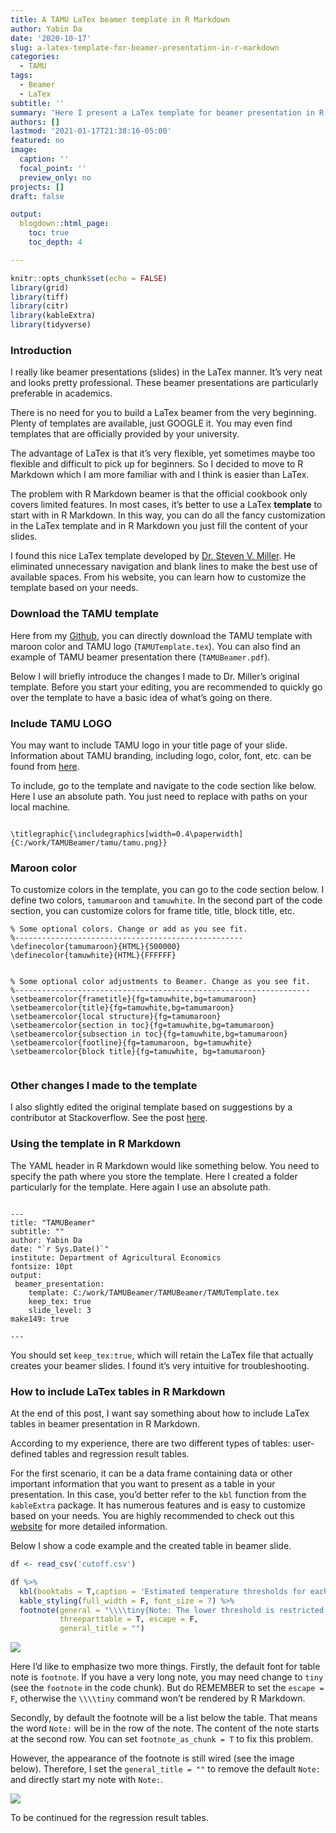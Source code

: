 ```yaml
---
title: A TAMU LaTex beamer template in R Markdown
author: Yabin Da
date: '2020-10-17'
slug: a-latex-template-for-beamer-presentation-in-r-markdown
categories:
  - TAMU
tags:
  - Beamer
  - LaTex
subtitle: ''
summary: 'Here I present a LaTex template for beamer presentation in R Markdown that is designed for Texas A&M University (TAMU)'
authors: []
lastmod: '2021-01-17T21:38:16-05:00'
featured: no
image:
  caption: ''
  focal_point: ''
  preview_only: no
projects: []
draft: false

output:
  blogdown::html_page:
    toc: true
    toc_depth: 4

---
```



```r
knitr::opts_chunk$set(echo = FALSE)
library(grid)
library(tiff)
library(citr)
library(kableExtra)
library(tidyverse)

```




### Introduction

I really like beamer presentations (slides) in the LaTex manner. It's very neat and looks pretty professional. These beamer presentations are particularly preferable in academics. 

There is no need for you to build a LaTex beamer from the very beginning. Plenty of templates are available, just GOOGLE it. You may even find templates that are officially provided by your university.

The advantage of LaTex is that it's very flexible, yet sometimes maybe too flexible and difficult to pick up for beginners. So I decided to move to R Markdown which I am more familiar with and I think is easier than LaTex. 

The problem with R Markdown beamer is that the official cookbook only covers limited features. In most cases, it's better to use a LaTex **template** to start with in R Markdown. In this way, you can do all the fancy customization in the LaTex template and in R Markdown you just fill the content of your slides. 

I found this nice LaTex template developed by [Dr. Steven V. Miller](http://svmiller.com/blog/2016/02/svm-r-markdown-manuscript/). He eliminated unnecessary navigation and blank lines to make the best use of available spaces. From his website, you can learn how to customize the template based on your needs.

### Download the TAMU template

Here from my [Github](https://github.com/dayabin/TAMUBeamer), you can directly download the TAMU template with maroon color and TAMU logo (`TAMUTemplate.tex`). You can also find an example of TAMU beamer presentation there (`TAMUBeamer.pdf`). 

Below I will briefly introduce the changes I made to Dr. Miller's original template. Before you start your editing, you are recommended to quickly go over the template to have a basic idea of what's going on there. 

### Include TAMU LOGO

You may want to include TAMU logo in your title page of your slide. Information about TAMU branding, including logo, color, font, etc. can be found from [here](https://brandguide.tamu.edu/visual-style/logos/downloads.html). 

To include, go to the template and navigate to the code section like below. Here I use an absolute path. You just need to replace with paths on your local machine. 

```

\titlegraphic{\includegraphics[width=0.4\paperwidth]{C:/work/TAMUBeamer/tamu/tamu.png}} 

```

### Maroon color

To customize colors in the template, you can go to the code section below. I define two colors, `tamumaroon` and `tamuwhite`. In the second part of the code section, you can customize colors for frame title, title, block title, etc. 


```
% Some optional colors. Change or add as you see fit.
%---------------------------------------------------
\definecolor{tamumaroon}{HTML}{500000}
\definecolor{tamuwhite}{HTML}{FFFFFF}


% Some optional color adjustments to Beamer. Change as you see fit.
%------------------------------------------------------------------
\setbeamercolor{frametitle}{fg=tamuwhite,bg=tamumaroon}
\setbeamercolor{title}{fg=tamuwhite,bg=tamumaroon}
\setbeamercolor{local structure}{fg=tamumaroon}
\setbeamercolor{section in toc}{fg=tamuwhite,bg=tamumaroon}
\setbeamercolor{subsection in toc}{fg=tamuwhite,bg=tamumaroon}
\setbeamercolor{footline}{fg=tamumaroon, bg=tamuwhite}
\setbeamercolor{block title}{fg=tamuwhite, bg=tamumaroon}


```

### Other changes I made to the template

I also slightly edited the original template based on suggestions by a contributor at Stackoverflow. See the post [here](https://stackoverflow.com/questions/64374791/page-number-not-showing-in-r-markdown-beamer-while-using-a-latex-template/64375699?noredirect=1#comment113835188_64375699). 





### Using the template in R Markdown

The YAML header in R Markdown would like something below. You need to specify the path where you store the template. Here I created a folder particularly for the template. Here again I use an absolute path. 

```

---
title: "TAMUBeamer"
subtitle: ""
author: Yabin Da
date: "`r Sys.Date()`"
institute: Department of Agricultural Economics
fontsize: 10pt
output:
 beamer_presentation:
    template: C:/work/TAMUBeamer/TAMUBeamer/TAMUTemplate.tex
    keep_tex: true
    slide_level: 3
make149: true

---

```

You should set `keep_tex:true`, which will retain the LaTex file that actually creates your beamer slides. I found it's very intuitive for troubleshooting.


### How to include LaTex tables in R Markdown

At the end of this post, I want say something about how to include LaTex tables in beamer presentation in R Markdown. 

According to my experience, there are two different types of tables: user-defined tables and regression result tables. 

For the first scenario, it can be a data frame containing data or other important information that you want to present as a table in your presentation. In this case, you'd better refer to the `kbl` function from the `kableExtra` package. It has numerous features and is easy to customize based on your needs. You are highly recommended to check out this [website](https://cran.r-project.org/web/packages/kableExtra/vignettes/awesome_table_in_html.html#Overview) for more detailed information. 

Below I show a code example and the created table in beamer slide. 



```r

df <- read_csv('cutoff.csv')

df %>%
  kbl(booktabs = T,caption = 'Estimated temperature thresholds for each of the seasons', linesep = "") %>%
  kable_styling(full_width = F, font_size = 7) %>% 
  footnote(general = "\\\\tiny{Note: The lower threshold is restricted to be at least 5 °C above zero and 10 °C below the maximum temperature. The upper threshold is set to be at least 5 °C above the lower threshold and 5 °C below the maximum temperature. Relaxing those restrictions do not significantly change the results.}",footnote_as_chunk = T,
           threeparttable = T, escape = F,
           general_title = "")


```

![](/post/2020-10-17-a-latex-template-for-beamer-presentation-in-r-markdown.en_files/table1.png)


Here I'd like to emphasize two more things. Firstly, the default font for table note is `footnote`. If you have a very long note, you may need change to `tiny` (see the `footnote` in the code chunk). But do REMEMBER to set the `escape = F`, otherwise the `\\\\tiny` command won't be rendered by R Markdown.

Secondly, by default the footnote will be a list below the table. That means the word `Note:` will be in the row of the note. The content of the note starts at the second row. You can set `footnote_as_chunk = T` to fix this problem. 

However, the appearance of the footnote is still wired (see the image below). Therefore, I set the `general_title = ""` to remove the default `Note:` and directly start my note with `Note:`.

![](/post/2020-10-17-a-latex-template-for-beamer-presentation-in-r-markdown.en_files/table2.png)


To be continued for the regression result tables. 


